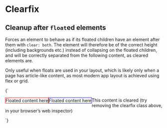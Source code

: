 
<Meta title="Layout/Clearfix" />

# Clearfix

## Cleanup after `float`ed elements

Forces an element to behave as if its floated children have an element after them with `clear: both`. The element will therefore be of the correct height (including backgrounds etc.) instead of collapsing on the floated children, and will be correctly separated from the following content, as cleared elements are.

Only useful when floats are used in your layout, which is likely only when a page has article-like content, as most modern app layout is achieved using flex or grid.

<Canvas>
  <Story name="Clearfix">
    {`
      <div>
        <div class="l-clearfix u-bg--secondary">
          <div style="float: left; border: 1px solid #f00">Floated content here</div>
          <div style="float: left; border: 1px solid #00f">Floated content here</div>
        </div>
        <p>This content is cleared (try removing the clearfix class above, in your browser’s web inspector)</p>
      </div>
    `}
  </Story>
</Canvas>
